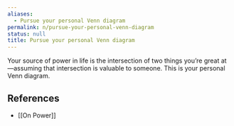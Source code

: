 ```yaml
---
aliases:
  - Pursue your personal Venn diagram
permalink: n/pursue-your-personal-venn-diagram
status: null
title: Pursue your personal Venn diagram
---
```

Your source of power in life is the intersection of two things you’re great at—assuming that intersection is valuable to someone. This is your personal Venn diagram.

## References

- [[On Power]]
